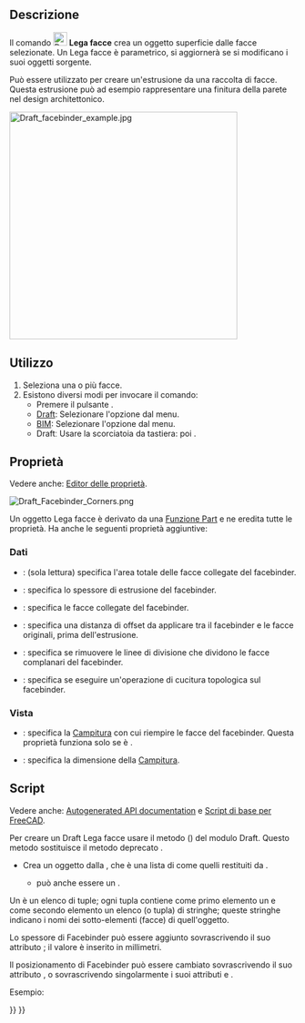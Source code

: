 <languages/>

{{Docnav/it
|[[Draft_Point/it|Punto]]
|[[Draft_ShapeString/it|Forma da testo]]
|[[Draft_Workbench/it|Draft]]
|IconL=Draft_Point.svg 
|IconR=Draft_ShapeString.svg 
|IconC=Workbench_Draft.svg
}}

{{GuiCommand/it
|Name=Draft Facebinder
|Name/it=Draft Lega facce
|MenuLocation=Drafting → Lega facce<br>3D/BIM → Strumenti 3D generici → Lega facce
|Workbenches=[[Draft_Workbench/it|Draft]], [[BIM_Workbench/it|BIM]]
|Shortcut=Draft: {{KEY|F}} {{KEY|F}}
|Version=0.14
}}

<span id="Description"></span>
==Descrizione==

Il comando [[Image:Draft_Facebinder.svg|24px]] '''Lega facce''' crea un oggetto superficie dalle facce selezionate. Un Lega facce è parametrico, si aggiornerà se si modificano i suoi oggetti sorgente.

Può essere utilizzato per creare un'estrusione da una raccolta di facce. Questa estrusione può ad esempio rappresentare una finitura della parete nel design architettonico.

[[Image:Draft_facebinder_example.jpg|400px]]
{{Caption|Facebinder creato da facce di pareti}}

<span id="Usage"></span>
== Utilizzo ==

# Seleziona una o più facce.
# Esistono diversi modi per invocare il comando:
#* Premere il pulsante {{Button|[[Image:Draft_Facebinder.svg|16px]] [[Draft_Facebinder/it|Lega facce]]}}.
#* [[Draft_Workbench/it|Draft]]:  Selezionare l'opzione {{MenuCommand|Drafting → [[Image:Draft_Facebinder.svg|16px]] Lega facce}} dal menu.
#* [[BIM_Workbench/it|BIM]]: Selezionare l'opzione {{MenuCommand|3D/BIM → Strumenti 3D generici → [[Image:Draft_Facebinder.svg|16px]] Facebinder}} dal menu.
#* Draftː Usare la scorciatoia da tastiera: {{KEY|F}} poi {{KEY|F}}.

<span id="Properties"></span>
== Proprietà ==

Vedere anche: [[Property_editor/it|Editor delle proprietà]].

[[File:Draft_Facebinder_Corners.png]]
{{Caption|Sulla sinistra un facebinder estruso con angoli chiusi (rosa),<br/>a destra un facebinder estruso con angoli aperti (arancio).<br/>Gli angoli chiusi sono una funzionalità della versione V1.1.}}

Un oggetto Lega facce è derivato da una [[Part_Feature/it|Funzione Part]] e ne eredita tutte le proprietà. Ha anche le seguenti proprietà aggiuntive:

<span id="Data"></span>
===Dati===

{{TitleProperty|Draft}}

<div class="mw-translate-fuzzy">
* {{PropertyData|Area|Area}}: (sola lettura) specifica l'area totale delle facce collegate del facebinder.
* {{PropertyData|Extrusion|Distance}}: specifica lo spessore di estrusione del facebinder.
* {{PropertyData|Faces|LinkSubList}}: specifica le facce collegate del facebinder.
* {{PropertyData|Offset|Distance}}: specifica una distanza di offset da applicare tra il facebinder e le facce originali, prima dell'estrusione.
* {{PropertyData|Remove Splitter|Bool}}: specifica se rimuovere le linee di divisione che dividono le facce complanari del facebinder.
* {{PropertyData|Sew|Bool}}: specifica se eseguire un'operazione di cucitura topologica sul facebinder.
</div>

<span id="View"></span>
=== Vista ===

{{TitleProperty|Draft}}

* {{PropertyView|Pattern|Enumeration}}: specifica la [[Draft_Pattern/it|Campitura]] con cui riempire le facce del facebinder. Questa proprietà funziona solo se {{PropertyView|Display Mode}} è {{value|Flat Lines}}.
* {{PropertyView|Pattern Size|Float}}: specifica la dimensione della [[Draft_Pattern/it|Campitura]].

<span id="Scripting"></span>
==Script==

Vedere anche: [https://freecad.github.io/SourceDoc/ Autogenerated API documentation] e [[FreeCAD Scripting Basics/it|Script di base per FreeCAD]].

Per creare un Draft Lega facce usare il metodo {{incode|make_facebinder}} ({{Version/it|0.19}}) del modulo Draft. Questo metodo sostituisce il metodo deprecato {{incode|makeFacebinder}}.

{{Code|code=
facebinder = make_facebinder(selectionset)
}}

* Crea un oggetto {{incode|facebinder}} dalla {{incode|selectionset}}, che è una lista di {{incode|SelectionObject}} come quelli restituiti da {{incode|FreeCADGui.Selection.getSelectionEx()}}.
** {{incode|selectionset}} può anche essere un {{incode|PropertyLinkSubList}}.

Un {{incode|PropertyLinkSubList}} è un elenco di tuple; ogni tupla contiene come primo elemento un {{incode|oggetto}} e come secondo elemento un elenco (o tupla) di stringhe; queste stringhe indicano i nomi dei sotto-elementi (facce) di quell'oggetto.

{{Code|code=
PropertyLinkSubList = [tuple1, tuple2, tuple3, ...]
PropertyLinkSubList = [(object1, list1), (object2, list2), (object3, list3), ...]
PropertyLinkSubList = [(object1, ['Face1', 'Face4', 'Face6']), ...]
PropertyLinkSubList = [(object1, ('Face1', 'Face4', 'Face6')), ...]
}}

Lo spessore di Facebinder può essere aggiunto sovrascrivendo il suo attributo {{incode|Extrusion}}; il valore è inserito in millimetri.

Il posizionamento di Facebinder può essere cambiato sovrascrivendo il suo attributo {{incode|Placement}}, o sovrascrivendo singolarmente i suoi attributi {{incode|Placement.Base}} e {{incode|Placement.Rotation}}.

Esempio:

{{Code|code=
import FreeCAD as App
import FreeCADGui as Gui
import Draft

doc = App.newDocument()

# Insert a solid box
box = doc.addObject("Part::Box", "Box")
box.Length = 2300
box.Width = 800
box.Height = 1000

# selection = Gui.Selection.getSelectionEx()
selection = [(box, ("Face1", "Face6"))]
facebinder = Draft.make_facebinder(selection)
facebinder.Extrusion = 50

doc.recompute()

facebinder.Placement.Base = App.Vector(1000, -1000, 100)
facebinder.ViewObject.ShapeColor = (0.99, 0.99, 0.4)

doc.recompute()
}}


{{Docnav/it
|[[Draft_Point/it|Punto]]
|[[Draft_ShapeString/it|Forma da testo]]
|[[Draft_Workbench/it|Draft]]
|IconL=Draft_Point.svg 
|IconR=Draft_ShapeString.svg 
|IconC=Workbench_Draft.svg
}}

{{Draft Tools navi{{#translation:}}}}
{{Userdocnavi{{#translation:}}}}